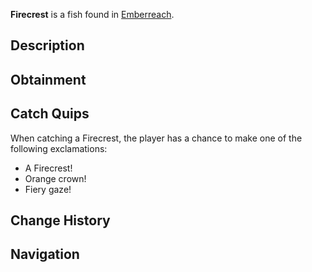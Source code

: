 {{FishInfobox
|image          = Firecrest.png
|rarity         = Common
|sea            = Second Sea
|location       = [[Emberreach]]
|sublocation    = 
|sources        = Fishing Rod
|radar_location = 
|prog_speed     = +7
|xp             = 23
|weather        = Rain
|time           = Night
|season         = Summer
|bait           = Ember Berries
|base_weight    = 360
|base_value     = 47
|weight_range   = 216
|base_chance    = 102
|base_resil     = 62
}}
'''Firecrest''' is a {{Rarity|Common}} fish found in [[Emberreach]].

== Description ==
{{Description|A bold fish, its fins sharp and crowned with a fiery gleam.|Bestiary Entry}}

== Obtainment ==
{{Description|It crests where the warm rains fuel the dark.|Bestiary Hint}}
{{Fish Availability|
Emberreach/Freshwater Pond
|top_rods      = 
Firefly Rod\575670.11\617372.71;
Brick Built Rod\443116.9\425490.93;
Free Spirit Rod\442326.71\423436.27;
Buddy Bond Rod\417144.74\372182.54;
Azure Of Lagoon\393183.84\469477.73;
Frog Rod\328502.31\457086.6;
Astralhook Rod\359558.19\59107.58;
Trident Rod\352601.32\312018.31;
Blazebringer Rod\351658.93\378532.27;
Verdant Shear Rod\339535.13\407669.87;
No-Life Rod\288238.9\262923.73;
Ethereal Prism Rod\273989.22\276276.12;
Seraphic Rod\272886.88\241478.68;
Challenger's Rod\266333.84\242213.72;
Rod Of The Forgotten Fang\261525.68\232064.9;
Depthseeker Rod\259306.24\244249.18;
Rod Of The Exalted One\257902.03\226720.96;
Avalanche Rod\256527.37\241986.08;
Rod Of The Depths\255944.44\230634.5;
Volcanic Rod\254636.81\234780.17;
Zeus Rod\253572.68\233799.03;
Steady Rod\209526.5\238489.16
|recommended   = Free Spirit Rod
}}

== Catch Quips ==
When catching a Firecrest, the player has a chance to make one of the following exclamations:
* A Firecrest!
* Orange crown!
* Fiery gaze!

== Change History ==
{{Change History|{{subst:Current Version}}}}

== Navigation ==
{{Fish Navbox|Emberreach}}
